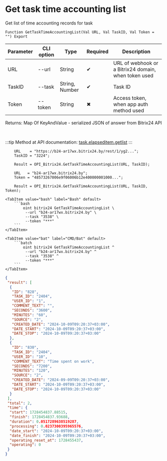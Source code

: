 ﻿---
sidebar_position: 3
---


# Get task time accounting list
 Get list of time accounting records for task



`Function GetTaskTimeAccountingList(Val URL, Val TaskID, Val Token = "") Export`

  | Parameter | CLI option | Type | Required | Description |
  |-|-|-|-|-|
  | URL | --url | String | &#x2714; | URL of webhook or a Bitrix24 domain, when token used |
  | TaskID | --task | String, Number | &#x2714; | Task ID |
  | Token | --token | String | &#x2716; | Access token, when app auth method used |

  
  Returns:  Map Of KeyAndValue - serialized JSON of answer from Bitrix24 API

<br/>

:::tip
Method at API documentation: [task.elapseditem.getlist](https://dev.1c-bitrix.ru/rest_help/tasks/task/elapseditem/getlist.php)
:::
<br/>


```bsl title="1C:Enterprise/OneScript code example"
    URL    = "https://b24-ar17wx.bitrix24.by/rest/1/yg2...";
    TaskID = "3224";

    Result = OPI_Bitrix24.GetTaskTimeAccountingList(URL, TaskID);

    URL   = "b24-ar17wx.bitrix24.by";
    Token = "48573267006e9f06006b12e400000001000...";

    Result = OPI_Bitrix24.GetTaskTimeAccountingList(URL, TaskID, Token);
```
 

 <Tabs>
  
    <TabItem value="bash" label="Bash" default>
        ```bash
            oint bitrix24 GetTaskTimeAccountingList \
             --url "b24-ar17wx.bitrix24.by" \
             --task "3538" \
             --token "***"
        ```
    </TabItem>
  
    <TabItem value="bat" label="CMD/Bat" default>
        ```batch
            oint bitrix24 GetTaskTimeAccountingList ^
             --url "b24-ar17wx.bitrix24.by" ^
             --task "3538" ^
             --token "***"
        ```
    </TabItem>
</Tabs>


```json title="Result"
{
 "result": [
  {
   "ID": "828",
   "TASK_ID": "2404",
   "USER_ID": "1",
   "COMMENT_TEXT": "",
   "SECONDS": "3600",
   "MINUTES": "60",
   "SOURCE": "2",
   "CREATED_DATE": "2024-10-09T09:20:37+03:00",
   "DATE_START": "2024-10-09T09:20:37+03:00",
   "DATE_STOP": "2024-10-09T09:20:37+03:00"
  },
  {
   "ID": "830",
   "TASK_ID": "2404",
   "USER_ID": "10",
   "COMMENT_TEXT": "Time spent on work",
   "SECONDS": "7200",
   "MINUTES": "120",
   "SOURCE": "2",
   "CREATED_DATE": "2024-09-09T09:20:37+03:00",
   "DATE_START": "2024-10-09T09:20:37+03:00",
   "DATE_STOP": "2024-10-09T09:20:37+03:00"
  }
 ],
 "total": 2,
 "time": {
  "start": 1728454837.88515,
  "finish": 1728454837.93688,
  "duration": 0.0517289638519287,
  "processing": 0.0237300395965576,
  "date_start": "2024-10-09T09:20:37+03:00",
  "date_finish": "2024-10-09T09:20:37+03:00",
  "operating_reset_at": 1728455437,
  "operating": 0
 }
}
```
